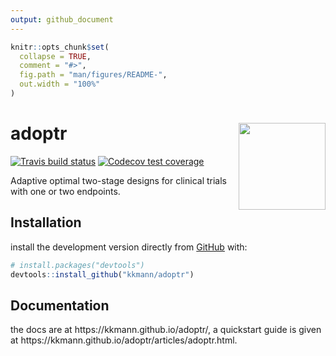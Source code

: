 ```yaml
---
output: github_document
---
```


<!-- README.md is generated from README.Rmd. Please edit that file -->

```r
knitr::opts_chunk$set(
  collapse = TRUE,
  comment = "#>",
  fig.path = "man/figures/README-",
  out.width = "100%"
)
```





# adoptr <a href='https://github.com/kkmann/adoptr'><img src='man/figures/logo.png' align="right" height="139" /></a>

<!-- badges: start -->
[![Travis build status](https://travis-ci.org/kkmann/adoptr.svg?branch=master)](https://travis-ci.org/kkmann/adoptr)
[![Codecov test coverage](https://codecov.io/gh/kkmann/adoptr/branch/master/graph/badge.svg)](https://codecov.io/gh/kkmann/adoptr?branch=master)
<!-- badges: end -->

Adaptive optimal two-stage designs for clinical trials with one or two endpoints.



## Installation

install the development version directly from [GitHub](https://github.com/) with:

``` r
# install.packages("devtools")
devtools::install_github("kkmann/adoptr")
```



## Documentation

the docs are at https://kkmann.github.io/adoptr/, a quickstart guide is 
given at https://kkmann.github.io/adoptr/articles/adoptr.html.
